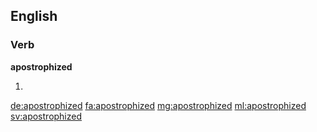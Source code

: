 ==English==

===Verb===
'''apostrophized'''

# {{en-past of|apostrophize}}

[[de:apostrophized]]
[[fa:apostrophized]]
[[mg:apostrophized]]
[[ml:apostrophized]]
[[sv:apostrophized]]